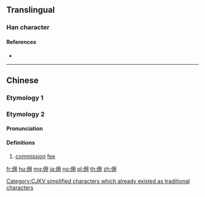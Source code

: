 {{character info/new}}
{{also|傭}}
==Translingual==

===Han character===
{{Han char|rn=9|rad=人|as=05|sn=7|four=27220|canj=OBQ|ids=⿰亻用}}

====References====
* {{Han ref|kx=0100.021|dkj=00539|hdz=10137.030|uh=4F63|ud=20323|bh=A6FE|bd=42750}}

----

==Chinese==

===Etymology 1===
{{zh-see|傭}}

===Etymology 2===
{{zh-forms}}

====Pronunciation====
{{zh-pron
|m=yòng
|c=jung6
|mc=y
|oc=y
|ma=
|cat=n
}}

====Definitions====
# [[commission]] [[fee]]

[[Category:CJKV simplified characters which already existed as traditional characters]]

[[fr:佣]]
[[hu:佣]]
[[mg:佣]]
[[ja:佣]]
[[no:佣]]
[[pl:佣]]
[[th:佣]]
[[zh:佣]]